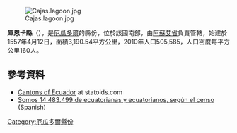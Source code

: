 [[Image:Cajas.lagoon.jpg|right]]

{{Coord|2|54|S|78|59|W|display=title}}

'''庫恩卡縣'''（{{lang-es|Cantón Cuenca}}），是[[厄瓜多爾|厄瓜多爾]]的縣份，位於該國南部，由[[阿蘇艾省|阿蘇艾省]]負責管轄，始建於1557年4月12日，面積3,190.54平方公里，2010年人口505,585，人口密度每平方公里160人。

==參考資料==
*[http://www.statoids.com/yec.html Cantons of Ecuador] {{Wayback|url=http://www.statoids.com/yec.html |date=20110628180130 }} at statoids.com
*[https://web.archive.org/web/20120415034811/http://www.inec.gov.ec/cpv/index.php?option=com_content&view=article&id=219:entrega-de-resultados-del-censo-de-poblacion-y-vivienda&catid=35:noticiascpv&Itemid=1&lang=es Somos 14.483.499 de ecuatorianas y ecuatorianos, según el censo] (Spanish)

{{厄瓜多爾縣份}}

[[Category:厄瓜多爾縣份|Category:厄瓜多爾縣份]]


{{Ecuador-geo-stub}}